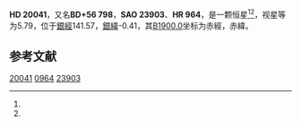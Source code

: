 {{Starbox begin
| name = HD 20041
}}
{{Starbox observe
| epoch = [[J2000.0|J2000.0]]
| constell = {{星座名待查}}<ref name=SIMBAD>{{cite web
 | url=http://simbad.u-strasbg.fr/simbad/sim-id?Ident=HR+964
 | title =Pulsating variable Star
 | publisher=Centre de Données astronomiques de Strasbourg
 | work=SIMBAD
 | accessdate=2012-07-13}}</ref><ref name=DATA>{{cite web
 | url=http://vizier.u-strasbg.fr/viz-bin/VizieR-5?-out.add=.&-source=5050&-corr=PK=HR&-out.max=9999&HR=964
 | title=VizieR Detailed Page
 | accessdate=2012-07-13
 | archive-date=2016-03-04
 | archive-url=https://web.archive.org/web/20160304211041/http://vizier.u-strasbg.fr/viz-bin/VizieR-5?-out.add=.&-source=5050&-corr=PK=HR&-out.max=9999&HR=964
 | dead-url=no
 }}</ref>
| 星官 = 
| ra = {{RA|3|15|48}}<ref name=SIMBAD /><ref name=DATA />
| dec = {{DEC|+57|8|27}}<ref name=SIMBAD /><ref name=DATA />
| appmag_v = 5.79<ref name=SIMBAD /><ref name=DATA />
}}
{{Starbox character
| class = A0Ia<ref name=SIMBAD /><ref name=DATA />
| b-v = 0.73<ref name=SIMBAD /><ref name=DATA />
| u-b = 0.09<ref name=SIMBAD /><ref name=DATA />
| r-i = <ref name=SIMBAD /><ref name=DATA />
| variable = 
}}
{{Starbox astrometry
| radial_v = 0.09
| prop_mo_ra = -12
| parallax = 
| p_error = 
}}
{{Starbox catalog
| names =BD+56 798，[[SAO星表|SAO]] 23903，[[HD星表|HD]] 20041，[[HR星表|HR]] 964}}
{{Starbox reference |Simbad=HR+964}}
{{Starbox end}}

'''HD 20041'''，又名'''BD+56 798'''，'''SAO 23903'''、'''HR 964'''，是一颗恒星<ref name=SIMBAD /><ref name=DATA />，视星等为5.79，位于[[銀道座標系|銀經]]141.57，[[銀道座標系|銀緯]]-0.41，其[[B1900.0|B1900.0]]坐标为赤經{{RA|3|8|8}}，赤緯{{DEC|+56|-0.41|5}}。

== 参考文献 ==
{{reflist}}

{{star-stub}}

[[Category:HD和HDE天體|20041]]
[[Category:HR天體|0964]]
[[Category:SAO天體|23903]]